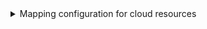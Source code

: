 <details>

<summary>Mapping configuration for cloud resources</summary>

```yaml showLineNumbers
resources:
  - kind: AWS::S3::Bucket
    selector:
      query: 'true'
      useGetResource: 'true'
    port:
      entity:
        mappings:
          identifier: .Identifier
          title: .Identifier
          blueprint: '"cloudResource"'
          properties:
            kind: .__Kind
            region: .__Region
            tags: .Properties.Tags
            arn: .Properties.Arn
            link: >-
              .Properties | select(.Arn != null) |
              "https://console.aws.amazon.com/go/view?arn=" + .Arn
          relations:
            account: .__AccountId
  - kind: AWS::EC2::Instance
    selector:
      query: 'true'
      useGetResource: 'true'
    port:
      entity:
        mappings:
          identifier: .Identifier
          title: .Identifier
          blueprint: '"cloudResource"'
          properties:
            kind: .__Kind
            region: .__Region
            tags: .Properties.Tags
            arn: .Properties.Arn
            link: >-
              .Properties | select(.Arn != null) |
              "https://console.aws.amazon.com/go/view?arn=" + .Arn
          relations:
            account: .__AccountId
  - kind: AWS::ECS::Cluster
    selector:
      query: 'true'
    port:
      entity:
        mappings:
          identifier: .Identifier
          title: .Identifier
          blueprint: '"cloudResource"'
          properties:
            kind: .__Kind
            region: .__Region
            tags: .Properties.Tags
            arn: .Properties.Arn
            link: >-
              .Properties | select(.Arn != null) |
              "https://console.aws.amazon.com/go/view?arn=" + .Arn
          relations:
            account: .__AccountId
```

</details>

